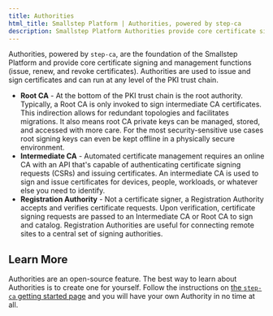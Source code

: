 ---
title: Authorities
html_title: Smallstep Platform | Authorities, powered by step-ca
description: Smallstep Platform Authorities provide core certificate signing and management functions.
---

Authorities, powered by `step-ca`, are the foundation of the Smallstep Platform and provide core certificate signing and management functions (issue, renew, and revoke certificates). 
Authorities are used to issue and sign certificates and can run at any level of the PKI trust chain.

- **Root CA** - At the bottom of the PKI trust chain is the root authority. 
Typically, a Root CA is only invoked to sign intermediate CA certificates. 
This indirection allows for redundant topologies and facilitates migrations. 
It also means root CA private keys can be managed, stored, and accessed with more care. 
For the most security-sensitive use cases root signing keys can even be kept offline in a physically secure environment.
- **Intermediate CA** - Automated certificate management requires an online CA with an API that's capable of authenticating certificate signing requests (CSRs) and issuing certificates. 
An intermediate CA is used to sign and issue certificates for devices, people, workloads, or whatever else you need to identify.
- **Registration Authority** - Not a certificate signer, a Registration Authority accepts and verifies certificate requests. 
Upon verification, certificate signing requests are passed to an Intermediate CA or Root CA to sign and catalog. 
Registration Authorities are useful for connecting remote sites to a central set of signing authorities.

## Learn More

Authorities are an open-source feature. 
The best way to learn about Authorities is to create one for yourself. 
Follow the instructions on [the `step-ca` getting started page](/docs/step-ca/getting-started) and you will have your own Authority in no time at all.
